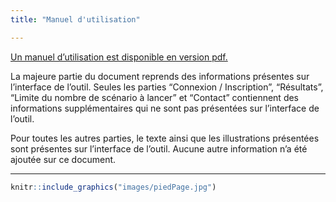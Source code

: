 ```yaml
---
title: "Manuel d'utilisation"

---
```


<a href="files/pdf/ManuelUtilisation4.pdf" target="blank">Un manuel d'utilisation est disponible en version pdf.</a>

La majeure partie du document reprends des informations présentes sur l’interface de l’outil. Seules les parties "Connexion / Inscription", "Résultats", "Limite du nombre de scénario à lancer" et "Contact" contiennent des informations supplémentaires qui ne sont pas présentées sur l’interface de l’outil.  

Pour toutes les autres parties, le texte ainsi que les illustrations présentées sont présentes sur l’interface de l’outil. Aucune autre information n’a été ajoutée sur ce document.


----------
```r
knitr::include_graphics("images/piedPage.jpg")
```
